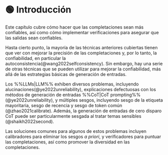 
# 🟢 Introducción

Este capítulo cubre cómo hacer que las completaciones sean más confiables, así como cómo implementar verificaciones para asegurar que las salidas sean confiables.

Hasta cierto punto, la mayoría de las técnicas anteriores cubiertas tienen que ver con mejorar la precisión de las completaciones y, por lo tanto, la confiabilidad, en particular la autoconsistencia(@wang2022selfconsistency). Sin embargo, hay una serie de otras técnicas que se pueden utilizar para mejorar la confiabilidad, más allá de las estrategias básicas de generación de entradas.

Los %%LLMs|LLM%% exhiben diversos problemas, incluyendo alucinaciones(@ye2022unreliability), explicaciones defectuosas con los métodos de generación de entradas %%CoT|CoT prompting%% (@ye2022unreliability), y múltiples sesgos, incluyendo sesgo de la etiqueta mayoritaria, sesgo de recencia y sesgo de token común (@zhao2021calibrate). Además, la generación de entradas de cero disparo CoT puede ser particularmente sesgada al tratar temas sensibles (@shaikh2022second).

Las soluciones comunes para algunos de estos problemas incluyen calibradores para eliminar los sesgos _a priori_, y verificadores para puntuar las completaciones, así como promover la diversidad en las completaciones.
